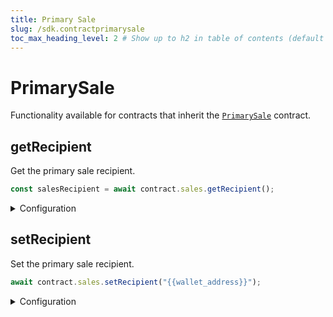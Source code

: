 ```yaml
---
title: Primary Sale
slug: /sdk.contractprimarysale
toc_max_heading_level: 2 # Show up to h2 in table of contents (default is up to h3)
---
```


# PrimarySale

Functionality available for contracts that inherit the [`PrimarySale`](/contracts/PrimarySale) contract.

## getRecipient

Get the primary sale recipient.

```javascript
const salesRecipient = await contract.sales.getRecipient();
```

<details>
    <summary>Configuration</summary>
    <div>

### Return Value

Returns a `string` containing the wallet address of the primary sale recipient.

```typescript
string;
```

</div>
</details>

## setRecipient

Set the primary sale recipient.

```javascript
await contract.sales.setRecipient("{{wallet_address}}");
```

<details>
    <summary>Configuration</summary>
    <div>

#### recipient

The wallet address of the primary sale recipient.

Must be a `string`.

</div>
</details>
